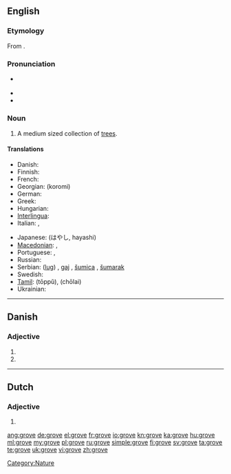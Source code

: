 {{also|Grove}}
==English==

===Etymology===
From {{etyl|ang}} {{term|grāf|lang=ang}}.

===Pronunciation===
* {{a|RP}} {{SAMPA|/gr@Uv/}}
* {{audio|en-us-grove.ogg|Audio (US)}}
* {{rhymes|əʊv}}

===Noun===
{{en-noun}}

# A medium sized collection of [[tree]]s.

====Translations====
{{trans-top|a medium sized collection of trees}}
* Danish: {{t-|da|lund}}
* Finnish: {{t-|fi|lehto}}
* French: {{t+|fr|bosquet|m}}
* Georgian: {{t|ka|კორომი|sc=Geor|xs=Georgian}} (koromi)
* German: {{t+|de|Hain|m}}
* Greek: {{t+|el|σύδεντρο|n|tr=sýdentro}}
* Hungarian: {{t+|hu|liget}}
* [[Interlingua]]: {{t-|ia|boschetto|xs=Interlingua}} {{m}}
* Italian: {{t-|it|boschetto}},  {{t+|it|piantagione}}
{{trans-mid}}
* Japanese: {{t+|ja|林}} (はやし, hayashi)
* [[Macedonian]]: {{t|mk|забел|m|tr=zábel}},  {{t|mk|корија|f|tr=kórija}}
* Portuguese: {{t+|pt|bosque|m}}, {{t+|pt|bosquete|m}}
* Russian: {{t+|ru|роща|f|tr=roshcha}}
* Serbian: {{t-|sr|луг|sc=Cyrl}} ([[lug]]) {{m}}, [[gaj]] {{m}}, [[šumica]] {{f}}, [[šumarak]] {{m}}
* Swedish: {{t+|sv|lund}}
* [[Tamil]]: {{t+|ta|தோப்பு|xs=Tamil}} (tōppŭ), {{t+|ta|சோலை|xs=Tamil}} (chōlai)
* Ukrainian: {{t+|uk|гай|m|xs=Ukrainian}}
{{trans-bottom}}

[[Category:Nature]]

----

==Danish==

===Adjective===
{{infl|da|adjective form}}

# {{form of|definite|grov|lang=da}}
# {{form of|plural|grov|lang=da}}

----

==Dutch==

===Adjective===
{{infl|nl}}

# {{nl-adj-form|f=infl|grof}}

[[ang:grove]]
[[de:grove]]
[[el:grove]]
[[fr:grove]]
[[io:grove]]
[[kn:grove]]
[[ka:grove]]
[[hu:grove]]
[[ml:grove]]
[[my:grove]]
[[pl:grove]]
[[ru:grove]]
[[simple:grove]]
[[fi:grove]]
[[sv:grove]]
[[ta:grove]]
[[te:grove]]
[[uk:grove]]
[[vi:grove]]
[[zh:grove]]